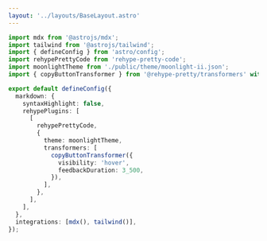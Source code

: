 ```yaml
---
layout: '../layouts/BaseLayout.astro'
---
```


```ts {4-5} showLineNumbers /syntaxHighlight: false,/ /[rehypePrettyCode, { theme: moonlightTheme }]/
import mdx from '@astrojs/mdx';
import tailwind from '@astrojs/tailwind';
import { defineConfig } from 'astro/config';
import rehypePrettyCode from 'rehype-pretty-code';
import moonlightTheme from './public/theme/moonlight-ii.json';
import { copyButtonTransformer } from '@rehype-pretty/transformers' with { type: 'json' };

export default defineConfig({
  markdown: {
    syntaxHighlight: false,
    rehypePlugins: [
      [
        rehypePrettyCode,
        {
          theme: moonlightTheme,
          transformers: [
            copyButtonTransformer({
              visibility: 'hover',
              feedbackDuration: 3_500,
            }),
          ],
        },
      ],
    ],
  },
  integrations: [mdx(), tailwind()],
});
```
